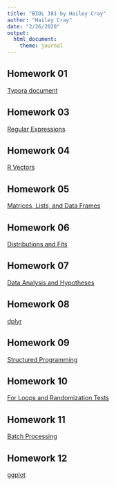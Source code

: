 ```yaml
---
title: "BIOL 381 by Hailey Cray"
author: "Hailey Cray"
date: "2/26/2020"
output: 
  html_document: 
    theme: journal
---
```

## Homework 01
[Typora document](homework one real thing.html)


## Homework 03
[Regular Expressions](HW-3.html)

## Homework 04
[R Vectors](HW4Vectors.html)

## Homework 05
[Matrices, Lists, and Data Frames](Homework5.html)

## Homework 06
[Distributions and Fits](Homework_6.html)

## Homework 07
[Data Analysis and Hypotheses](Homework_7.html)

## Homework 08
[dplyr](Homework_8.html)

## Homework 09
[Structured Programming](Homework_09.1.html)

## Homework 10
[For Loops and Randomization Tests](Homework_10.html)

## Homework 11
[Batch Processing](Homework_11.1.html)

## Homework 12
[ggplot](Homework_12.html) 






